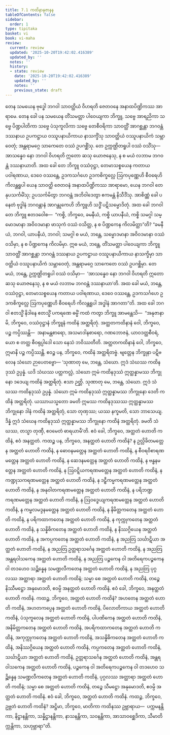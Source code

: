 ```yaml
---
title: 7.1 ကထိနာနုဇာနန
tableOfContents: false
sidebar:
  order: 1
type: tipitaka
basket: vi
book: vi-maha
review:
  current: review
  updated: '2025-10-20T19:42:02.416389'
  updated_by: ''
  notes: ''
  history:
  - state: review
    date: '2025-10-20T19:42:02.416389'
    updated_by: ''
    notes: ''
    previous_state: draft
---
```



<DynamicBreadcrumb />


<ReviewStatus review={frontmatter.review} showDetails={true} />

<HypothesisAnnotation frontmatter={frontmatter} />

<Division number="306" book="vi-maha" e="ch" v="3" p="351">

<Paragraph number="1388" book="vi-maha">
တေန သမယေန ဗုဒ္ဓေါ ဘဂဝါ သာဝတ္ထိယံ ဝိဟရတိ ဇေတဝနေ အနာထပိဏ္ဍိကဿ အာရာမေ. တေန ခေါ ပန သမယေန တိံသမတ္တာ ပါဝေယျကာ ဘိက္ခူ, သဗ္ဗေ အာရညိကာ သဗ္ဗေ ပိဏ္ဍပါတိကာ သဗ္ဗေ ပံသုကူလိကာ သဗ္ဗေ တေစီဝရိကာ သာဝတ္ထိံ အာဂစ္ဆန္တာ ဘဂဝန္တံ ဒဿနာယ ဥပကဋ္ဌာယ ဝဿူပနာယိကာယ နာသက္ခိံသု သာဝတ္ထိယံ ဝဿူပနာယိကံ သမ္ဘာဝေတုံ; အန္တရာမဂ္ဂေ သာကေတေ ဝဿံ ဥပဂစ္ဆိံသု. တေ ဥက္ကဏ္ဌိတရူပါ ဝဿံ ဝသိံသု—  အာသန္နေဝ နော ဘဂဝါ ဝိဟရတိ ဣတော ဆသု ယောဇနေသု, န စ မယံ လဘာမ ဘဂဝန္တံ ဒဿနာယာတိ. အထ ခေါ တေ ဘိက္ခူ ဝဿံဝုဋ္ဌာ, တေမာသစ္စယေန ကတာယ ပဝါရဏာယ, ဒေဝေ ဝဿန္တေ, ဥဒကသင်္ဂဟေ ဥဒကစိက္ခလ္လေ ဩကပုဏ္ဏေဟိ စီဝရေဟိ ကိလန္တရူပါ ယေန သာဝတ္ထိ ဇေတဝနံ အနာထပိဏ္ဍိကဿ အာရာမော, ယေန ဘဂဝါ တေနုပသင်္ကမိံသု; ဥပသင်္ကမိတွာ ဘဂဝန္တံ အဘိဝါဒေတွာ ဧကမန္တံ နိသီဒိံသု. အာစိဏ္ဏံ ခေါ ပနေတံ ဗုဒ္ဓါနံ ဘဂဝန္တာနံ အာဂန္တုကေဟိ ဘိက္ခူဟိ သဒ္ဓိံ ပဋိသမ္မောဒိတုံ.
</Paragraph>

<Paragraph number="1389" book="vi-maha">
အထ ခေါ ဘဂဝါ တေ ဘိက္ခူ ဧတဒဝေါစ—  “ကစ္စိ, ဘိက္ခဝေ, ခမနီယံ, ကစ္စိ ယာပနီယံ, ကစ္စိ သမဂ္ဂါ သမ္မောဒမာနာ အဝိဝဒမာနာ ဖာသုကံ ဝဿံ ဝသိတ္ထ, န စ ပိဏ္ဍကေန ကိလမိတ္ထာ”တိ? “ခမနီယံ, ဘဂဝါ, ယာပနီယံ, ဘဂဝါ; သမဂ္ဂါ စ မယံ, ဘန္တေ, သမ္မောဒမာနာ အဝိဝဒမာနာ ဝဿံ ဝသိမှာ, န စ ပိဏ္ဍကေန ကိလမိမှာ. ဣဓ မယံ, ဘန္တေ, တိံသမတ္တာ ပါဝေယျကာ ဘိက္ခူ သာဝတ္ထိံ အာဂစ္ဆန္တာ ဘဂဝန္တံ ဒဿနာယ ဥပကဋ္ဌာယ ဝဿူပနာယိကာယ နာသက္ခိမှာ သာဝတ္ထိယံ ဝဿူပနာယိကံ သမ္ဘာဝေတုံ, အန္တရာမဂ္ဂေ သာကေတေ ဝဿံ ဥပဂစ္ဆိမှာ. တေ မယံ, ဘန္တေ, ဥက္ကဏ္ဌိတရူပါ ဝဿံ ဝသိမှာ—  ‘အာသန္နေဝ နော ဘဂဝါ ဝိဟရတိ ဣတော ဆသု ယောဇနေသု, န စ မယံ လဘာမ ဘဂဝန္တံ ဒဿနာယာ’တိ. အထ ခေါ မယံ, ဘန္တေ, ဝဿံဝုဋ္ဌာ, တေမာသစ္စယေန ကတာယ ပဝါရဏာယ, ဒေဝေ ဝဿန္တေ, ဥဒကသင်္ဂဟေ ဥဒကစိက္ခလ္လေ ဩကပုဏ္ဏေဟိ စီဝရေဟိ ကိလန္တရူပါ အဒ္ဓါနံ အာဂတာ”တိ.
</Paragraph>

<Paragraph number="1390" book="vi-maha">
အထ ခေါ ဘဂဝါ ဧတသ္မိံ နိဒါနေ ဧတသ္မိံ ပကရဏေ ဓမ္မိံ ကထံ ကတွာ ဘိက္ခူ အာမန္တေသိ—  “အနုဇာနာမိ, ဘိက္ခဝေ, ဝဿံဝုဋ္ဌာနံ ဘိက္ခူနံ ကထိနံ အတ္ထရိတုံ. အတ္ထတကထိနာနံ ဝေါ, ဘိက္ခဝေ, ပဉ္စ ကပ္ပိဿန္တိ—  အနာမန္တစာရော, အသမာဒါနစာရော, ဂဏဘောဇနံ, ယာဝဒတ္ထစီဝရံ, ယော စ တတ္ထ စီဝရုပ္ပါဒေါ သော နေသံ ဘဝိဿတီတိ. အတ္ထတကထိနာနံ ဝေါ, ဘိက္ခဝေ, ဣမာနိ ပဉ္စ ကပ္ပိဿန္တိ. ဧဝဉ္စ ပန, ဘိက္ခဝေ, ကထိနံ အတ္ထရိတဗ္ဗံ. ဗျတ္တေန ဘိက္ခုနာ ပဋိဗလေန သံဃော ဉာပေတဗ္ဗော—
</Paragraph>

</Division>
<Division number="307" book="vi-maha" e="ch" v="3" p="352">

<Paragraph number="1391" book="vi-maha">
‘သုဏာတု မေ, ဘန္တေ, သံဃော. ဣဒံ သံဃဿ ကထိနဒုဿံ ဥပ္ပန္နံ. ယဒိ သံဃဿ ပတ္တကလ္လံ, သံဃော ဣမံ ကထိနဒုဿံ ဣတ္ထန္နာမဿ ဘိက္ခုနော ဒဒေယျ ကထိနံ အတ္ထရိတုံ. ဧသာ ဉတ္တိ.
</Paragraph>

<Paragraph number="1392" book="vi-maha">
သုဏာတု မေ, ဘန္တေ, သံဃော. ဣဒံ သံဃဿ ကထိနဒုဿံ ဥပ္ပန္နံ. သံဃော ဣမံ ကထိနဒုဿံ ဣတ္ထန္နာမဿ ဘိက္ခုနော ဒေတိ ကထိနံ အတ္ထရိတုံ. ယဿာယသ္မတော ခမတိ ဣမဿ ကထိနဒုဿဿ ဣတ္ထန္နာမဿ ဘိက္ခုနော ဒါနံ ကထိနံ အတ္ထရိတုံ, သော တုဏှဿ; ယဿ နက္ခမတိ, သော ဘာသေယျ.
</Paragraph>

<Paragraph number="1393" book="vi-maha">
ဒိန္နံ ဣဒံ သံဃေန ကထိနဒုဿံ ဣတ္ထန္နာမဿ ဘိက္ခုနော ကထိနံ အတ္ထရိတုံ. ခမတိ သံဃဿ, တသ္မာ တုဏှီ, ဧဝမေတံ ဓာရယာမီ’တိ.
</Paragraph>

</Division>
<Division number="308" book="vi-maha" e="ch" v="3" p="352">

<Paragraph number="1394" book="vi-maha">
ဧဝံ ခေါ, ဘိက္ခဝေ, အတ္ထတံ ဟောတိ ကထိနံ, ဧဝံ အနတ္ထတံ. ကထဉ္စ ပန, ဘိက္ခဝေ, အနတ္ထတံ ဟောတိ ကထိနံ? န ဥလ္လိခိတမတ္တေန အတ္ထတံ ဟောတိ ကထိနံ, န ဓောဝနမတ္တေန အတ္ထတံ ဟောတိ ကထိနံ, န စီဝရဝိစာရဏမတ္တေန အတ္ထတံ ဟောတိ ကထိနံ, န ဆေဒနမတ္တေန အတ္ထတံ ဟောတိ ကထိနံ, န ဗန္ဓနမတ္တေန အတ္ထတံ ဟောတိ ကထိနံ, န ဩဝဋ္ဋိယကရဏမတ္တေန အတ္ထတံ ဟောတိ ကထိနံ, န ကဏ္ဍုသကရဏမတ္တေန အတ္ထတံ ဟောတိ ကထိနံ, န ဒဠှီကမ္မကရဏမတ္တေန အတ္ထတံ ဟောတိ ကထိနံ, န အနုဝါတကရဏမတ္တေန အတ္ထတံ ဟောတိ ကထိနံ, န ပရိဘဏ္ဍကရဏမတ္တေန အတ္ထတံ ဟောတိ ကထိနံ, န ဩဝဒ္ဓေယျကရဏမတ္တေန အတ္ထတံ ဟောတိ ကထိနံ, န ကမ္ဗလမဒ္ဒနမတ္တေန အတ္ထတံ ဟောတိ ကထိနံ, န နိမိတ္တကတေန အတ္ထတံ ဟောတိ ကထိနံ, န ပရိကထာကတေန အတ္ထတံ ဟောတိ ကထိနံ, န ကုက္ကုကတေန အတ္ထတံ ဟောတိ ကထိနံ, န သန္နိဓိကတေန အတ္ထတံ ဟောတိ ကထိနံ, န နိဿဂ္ဂိယေန အတ္ထတံ ဟောတိ ကထိနံ, န အကပ္ပကတေန အတ္ထတံ ဟောတိ ကထိနံ, န အညတြ သင်္ဃာဋိယာ အတ္ထတံ ဟောတိ ကထိနံ, န အညတြ ဥတ္တရာသင်္ဂေန အတ္ထတံ ဟောတိ ကထိနံ, န အညတြ အန္တရဝါသကေန အတ္ထတံ ဟောတိ ကထိနံ, န အညတြ ပဉ္စကေန ဝါ အတိရေကပဉ္စကေန ဝါ တဒဟေဝ သဉ္ဆိန္နေန သမဏ္ဍလီကတေန အတ္ထတံ ဟောတိ ကထိနံ, န အညတြ ပုဂ္ဂလဿ အတ္ထာရာ အတ္ထတံ ဟောတိ ကထိနံ; သမ္မာ စေ အတ္ထတံ ဟောတိ ကထိနံ, တဉ္စေ နိဿီမဋ္ဌော အနုမောဒတိ, ဧဝမ္ပိ အနတ္ထတံ ဟောတိ ကထိနံ. ဧဝံ ခေါ, ဘိက္ခဝေ, အနတ္ထတံ ဟောတိ ကထိနံ.
</Paragraph>

</Division>
<Division number="309" book="vi-maha" e="ch" v="3" p="353">

<Paragraph number="1395" book="vi-maha">
ကထဉ္စ, ဘိက္ခဝေ, အတ္ထတံ ဟောတိ ကထိနံ? အဟတေန အတ္ထတံ ဟောတိ ကထိနံ, အဟတကပ္ပေန အတ္ထတံ ဟောတိ ကထိနံ, ပိလောတိကာယ အတ္ထတံ ဟောတိ ကထိနံ, ပံသုကူလေန အတ္ထတံ ဟောတိ ကထိနံ, ပါပဏိကေန အတ္ထတံ ဟောတိ ကထိနံ, အနိမိတ္တကတေန အတ္ထတံ ဟောတိ ကထိနံ, အပရိကထာကတေန အတ္ထတံ ဟောတိ ကထိနံ, အကုက္ကုကတေန အတ္ထတံ ဟောတိ ကထိနံ, အသန္နိဓိကတေန အတ္ထတံ ဟောတိ ကထိနံ, အနိဿဂ္ဂိယေန အတ္ထတံ ဟောတိ ကထိနံ, ကပ္ပကတေန အတ္ထတံ ဟောတိ ကထိနံ, သင်္ဃာဋိယာ အတ္ထတံ ဟောတိ ကထိနံ, ဥတ္တရာသင်္ဂေန အတ္ထတံ ဟောတိ ကထိနံ, အန္တရဝါသကေန အတ္ထတံ ဟောတိ ကထိနံ, ပဉ္စကေန ဝါ အတိရေကပဉ္စကေန ဝါ တဒဟေဝ သဉ္ဆိန္နေန သမဏ္ဍလီကတေန အတ္ထတံ ဟောတိ ကထိနံ, ပုဂ္ဂလဿ အတ္ထာရာ အတ္ထတံ ဟောတိ ကထိနံ; သမ္မာ စေ အတ္ထတံ ဟောတိ ကထိနံ, တဉ္စေ သီမဋ္ဌော အနုမောဒတိ, ဧဝမ္ပိ အတ္ထတံ ဟောတိ ကထိနံ. ဧဝံ ခေါ, ဘိက္ခဝေ, အတ္ထတံ ဟောတိ ကထိနံ.
</Paragraph>

</Division>
<Division number="310" book="vi-maha" e="ch" v="3" p="353">

<Paragraph number="1396" book="vi-maha">
ကထဉ္စ, ဘိက္ခဝေ, ဥဗ္ဘတံ ဟောတိ ကထိနံ? အဋ္ဌိမာ, ဘိက္ခဝေ, မာတိကာ ကထိနဿ ဥဗ္ဘာရာယ—  ပက္ကမနန္တိကာ, နိဋ္ဌာနန္တိကာ, သန္နိဋ္ဌာနန္တိကာ, နာသနန္တိကာ, သဝနန္တိကာ, အာသာဝစ္ဆေဒိကာ, သီမာတိက္ကန္တိကာ, သဟုဗ္ဘာရာ”တိ.
</Paragraph>
</Division>